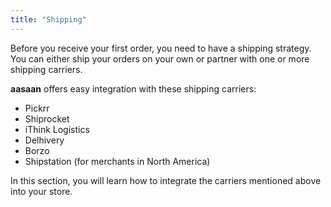 ```yaml
---
title: "Shipping"
---
```


Before you receive your first order, you need to have a shipping strategy. You can either ship your orders on your own or partner with one or more shipping carriers.

**aasaan** offers easy integration with these shipping carriers:
- Pickrr
- Shiprocket
- iThink Logistics
- Delhivery
- Borzo
- Shipstation (for merchants in North America)

In this section, you will learn how to integrate the carriers mentioned above into your store.

